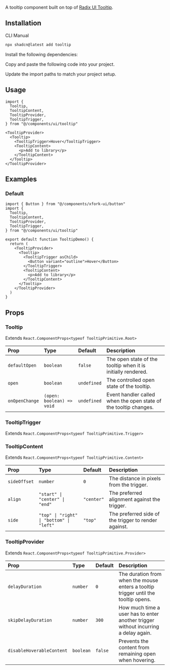 
<ComponentPreview demoName="tooltip-demo"  />

A tooltip component built on top of [Radix UI Tooltip](https://www.radix-ui.com/primitives/docs/components/tooltip).

## Installation

<Tabs defaultValue="cli">

<TabsList>
  <TabsTrigger value="cli">CLI</TabsTrigger>
  <TabsTrigger value="manual">Manual</TabsTrigger>
</TabsList>

<TabsContent value="cli">

```bash
npx shadcn@latest add tooltip
```

</TabsContent>

<TabsContent value="manual">

<Steps>

<Step>Install the following dependencies:</Step>

<InstallBlock packageName="@radix-ui/react-tooltip" />

<Step>Copy and paste the following code into your project.</Step>

<ComponentSource name="tooltip" />

<Step>Update the import paths to match your project setup.</Step>

</Steps>

</TabsContent>

</Tabs>

## Usage

```tsx
import {
  Tooltip,
  TooltipContent,
  TooltipProvider,
  TooltipTrigger,
} from "@/components/ui/tooltip"
```

```tsx
<TooltipProvider>
  <Tooltip>
    <TooltipTrigger>Hover</TooltipTrigger>
    <TooltipContent>
      <p>Add to library</p>
    </TooltipContent>
  </Tooltip>
</TooltipProvider>
```

## Examples

### Default

<ComponentPreview demoName="tooltip-demo"  />

```tsx
import { Button } from "@/components/xfork-ui/button"
import {
  Tooltip,
  TooltipContent,
  TooltipProvider,
  TooltipTrigger,
} from "@/components/ui/tooltip"

export default function TooltipDemo() {
  return (
    <TooltipProvider>
      <Tooltip>
        <TooltipTrigger asChild>
          <Button variant="outline">Hover</Button>
        </TooltipTrigger>
        <TooltipContent>
          <p>Add to library</p>
        </TooltipContent>
      </Tooltip>
    </TooltipProvider>
  )
}
```

## Props

### Tooltip

Extends `React.ComponentProps<typeof TooltipPrimitive.Root>`

| Prop | Type | Default | Description |
| :-- | :-- | :-- | :-- |
| `defaultOpen` | `boolean` | `false` | The open state of the tooltip when it is initially rendered. |
| `open` | `boolean` | `undefined` | The controlled open state of the tooltip. |
| `onOpenChange` | `(open: boolean) => void` | `undefined` | Event handler called when the open state of the tooltip changes. |

### TooltipTrigger

Extends `React.ComponentProps<typeof TooltipPrimitive.Trigger>`

### TooltipContent

Extends `React.ComponentProps<typeof TooltipPrimitive.Content>`

| Prop | Type | Default | Description |
| :-- | :-- | :-- | :-- |
| `sideOffset` | `number` | `0` | The distance in pixels from the trigger. |
| `align` | `"start" \| "center" \| "end"` | `"center"` | The preferred alignment against the trigger. |
| `side` | `"top" \| "right" \| "bottom" \| "left"` | `"top"` | The preferred side of the trigger to render against. |

### TooltipProvider

Extends `React.ComponentProps<typeof TooltipPrimitive.Provider>`

| Prop | Type | Default | Description |
| :-- | :-- | :-- | :-- |
| `delayDuration` | `number` | `0` | The duration from when the mouse enters a tooltip trigger until the tooltip opens. |
| `skipDelayDuration` | `number` | `300` | How much time a user has to enter another trigger without incurring a delay again. |
| `disableHoverableContent` | `boolean` | `false` | Prevents the content from remaining open when hovering. |
